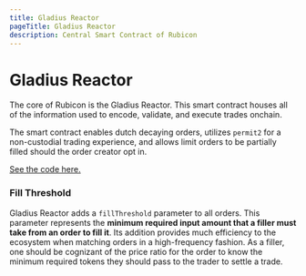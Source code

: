 ```yaml
---
title: Gladius Reactor
pageTitle: Gladius Reactor
description: Central Smart Contract of Rubicon
---
```


# Gladius Reactor

The core of Rubicon is the Gladius Reactor. This smart contract houses all of the information used to encode, validate, and execute trades onchain.

The smart contract enables dutch decaying orders, utilizes `permit2` for a non-custodial trading experience, and allows limit orders to be partially filled should the order creator opt in.

[See the code here.](https://github.com/RubiconDeFi/gladius-protocol)

### Fill Threshold

Gladius Reactor adds a `fillThreshold` parameter to all orders. This parameter represents the **minimum required input amount that a filler must take from an order to fill it**. Its addition provides much efficiency to the ecosystem when matching orders in a high-frequency fashion. As a filler, one should be cognizant of the price ratio for the order to know the minimum required tokens they should pass to the trader to settle a trade.